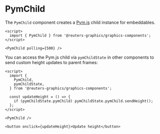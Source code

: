 

<Meta of={PymChildStories} />

# PymChild

The `PymChild` component creates a [Pym.js](https://blog.apps.npr.org/pym.js/) child instance for embeddables.

```svelte
<script>
  import { PymChild } from '@reuters-graphics/graphics-components';
</script>

<PymChild polling={500} />
```

You can access the Pym.js child via `pymChildState` in other components to send custom height updates to parent frames:

```svelte
<script>
  import {
    PymChild,
    pymChildState,
  } from '@reuters-graphics/graphics-components';

  const updateHeight = () => {
    if (pymChildState.pymChild) pymChildState.pymChild.sendHeight();
  };
</script>

<PymChild />

<button onclick={updateHeight}>Update height</button>
```
